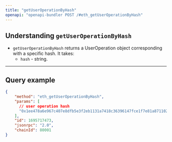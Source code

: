 ```yaml
---
title: "getUserOperationByHash"
openapi: "openapi-bundler POST /#eth_getUserOperationByHash"
---
```


## Understanding `getUserOperationByHash`

- `getUserOperationByHash` returns a UserOperation object corresponding with a specific hash. It takes:
  - `hash` - string.

***

## Query example

```json JSON
{
    "method": "eth_getUserOperationByHash",
    "params": [
      // user operation hash
      "0x1ee478a6e967c407e8dfb5e3f2eb1131a7418c36396147fce1f7e81a871102a3"
    ],
    "id": 1695717473,
    "jsonrpc": "2.0",
    "chainId": 80001
}
```